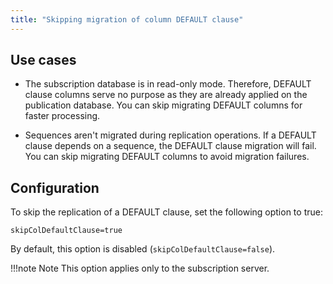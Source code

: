 ```yaml
---
title: "Skipping migration of column DEFAULT clause"
---
```


## Use cases

- The subscription database is in read-only mode. Therefore, DEFAULT clause columns serve no purpose as 
  they are already applied on the publication database. 
  You can skip migrating DEFAULT columns for faster processing.

- Sequences aren't migrated during replication operations. 
  If a DEFAULT clause depends on a sequence, the DEFAULT clause migration will fail.
  You can skip migrating DEFAULT columns to avoid migration failures.

## Configuration

To skip the replication of a DEFAULT clause, set the following option to true:  

```
skipColDefaultClause=true
```

By default, this option is disabled (`skipColDefaultClause=false`).


!!!note Note
   This option applies only to the subscription server.